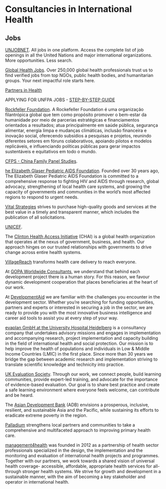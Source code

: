 # Consultancies in International Health

## Jobs

[UNJOBNET](https://www.unjobnet.org/){target="_blank" rel="noopener"}. All jobs in one platform. Access the complete list of job openings in all the United Nations and major international organizations. More opportunities. Less search.

[Global Health Jobs](https://globalhealthjobs.com/){target="_blank" rel="noopener"}. Over 250,000 global health professionals trust us to find verified jobs from top NGOs, public health bodies, and humanitarian groups. Your next impactful role starts here.

[Partners in Health](https://www.pih.org/){target="_blank" rel="noopener"}

APPLYING FOR UNFPA JOBS - [STEP-BY-STEP GUIDE](https://www.unfpa.org/sites/default/files/resource-pdf/Quantum%20-%20External%20Application%20Guide%20August%202022%20.pdf){target="_blank" rel="noopener"}

[Rockfeller Foundation](https://www.rockefellerfoundation.org/){target="_blank" rel="noopener"}. A Rockefeller Foundation é uma organização filantrópica global que tem como propósito promover o bem-estar da humanidade por meio de parcerias estratégicas e financiamentos orientados a resultados; atua principalmente em saúde pública, segurança alimentar, energia limpa e mudanças climáticas, inclusão financeira e inovação social, oferecendo subsídios a pesquisas e projetos, reunindo diferentes setores em fóruns colaborativos, apoiando pilotos e modelos replicáveis, e influenciando políticas públicas para gerar impactos sustentáveis e equitativos em todo o mundo.

[CFPS - China Family Panel Studies](https://cfpsdata.pku.edu.cn/#/home){target="_blank" rel="noopener"}.

[he Elizabeth Glaser Pediatric AIDS Foundation](https://pedaids.org/){target="_blank" rel="noopener"}. Founded over 30 years ago, The Elizabeth Glaser Pediatric AIDS Foundation is committed to a comprehensive response to fighting HIV and AIDS through research, global advocacy, strengthening of local health care systems, and growing the capacity of governments and communities in the world’s most affected regions to respond to urgent needs.

[Vital Strategies](https://www.vitalstrategies.org/about-us/business-and-consulting-opportunities/){target="_blank" rel="noopener"} strives to purchase high-quality goods and services at the best value in a timely and transparent manner, which includes the publication of all solicitations.

[UNICEF](https://jobs.unicef.org/en-us/listing/?jobnotfound=true){target="_blank" rel="noopener"}.

The [Clinton Health Access Initiative](https://www.clintonhealthaccess.org/about-us/#history){target="_blank" rel="noopener"} (CHAI) is a global health organization that operates at the nexus of government, business, and health. Our approach hinges on our trusted relationships with governments to drive change across entire health systems.

[VillageReach](https://www.villagereach.org/){target="_blank" rel="noopener"} transforms health care delivery to reach everyone.

At [GOPA Worldwide Consultants](https://www.gopa.de/#jump-list-target-191-0){target="_blank" rel="noopener"}, we understand that behind each development project there is a human story. For this reason, we favour dynamic development cooperation that places beneficiaries at the heart of our work.

At [DevelopmentAid](https://www.developmentaid.org/){target="_blank" rel="noopener"} we are familiar with the challenges you encounter in the development sector. Whether you’re searching for funding opportunities, partners and experts or interested in securing a job in the sector, we are ready to provide you with the most innovative business intelligence and career aid tools to assist you at every step of your way.


[evaplan GmbH at the University Hospital Heidelberg](https://www.evaplan.org/){target="_blank" rel="noopener"} is a consultancy company that undertakes advisory missions and engages in implementation and accompanying research, project implementation and capacity building in the field of international health and social protection. Our mission is to help improve the  health of populations and individuals in Low & Middle Income Countries (LMIC) in the first place. Since more than 30 years we bridge the gap between academic research and implementation striving to translate scientific knowledge and technicity into practice.

[UK Evaluation Society](https://evaluation.org.uk/about-us/){target="_blank" rel="noopener"}. Through our work, we connect people, build learning communities, provide expert-led training, and advocate for the importance of evidence-based evaluation. Our goal is to share best practice and create a safe learning environment where everyone feels welcome, can contribute and be heard.

The [Asian Development Bank](https://www.adb.org/who-we-are){target="_blank" rel="noopener"} (ADB) envisions a prosperous, inclusive, resilient, and sustainable Asia and the Pacific, while sustaining its efforts to eradicate extreme poverty in the region.

[Palladium](https://thepalladiumgroup.com/areas-expertise/health){target="_blank" rel="noopener"} strengthens local partners and communities to take a comprehensive and multifaceted approach to improving primary health care.

[management4health](https://m4health.pro/about-us/){target="_blank" rel="noopener"} was founded in 2012 as a partnership of health sector professionals specialized in the design, the implementation and the monitoring and evaluation of international health projects and programmes. Together with our partners, we work towards a shared vision of universal health coverage- accessible, affordable, appropriate health services for all- through stronger health systems. We strive for growth and development in a sustainable manner, with the aim of becoming a key stakeholder and operator in international health.


